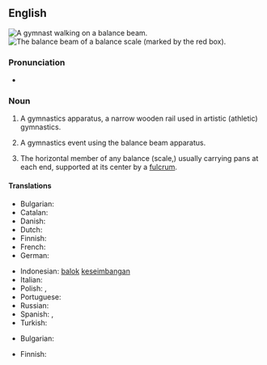 ==English==
{{wikipedia}}
[[File:Vasiliki_Millousi_2013_10.JPG|thumb|A [[gymnast]] walking on a '''balance beam'''.]]
[[File:Balance à tabac 1850 (beam highlighted).JPG|thumb|The '''balance beam''' of a balance [[scale]] (marked by the red box).]]
===Pronunciation===
* {{audio|en|LL-Q1860 (eng)-PerfectSoundWhatever-balance beam.wav|Audio (CA)}}

===Noun===
{{en-noun}}

# {{lb|en|gymnastics}} A gymnastics apparatus, a narrow wooden rail used in artistic (athletic) gymnastics.
# {{lb|en|gymnastics}} A gymnastics event using the balance beam apparatus.
# The horizontal member of any balance (scale,) usually carrying pans at each end, supported at its center by a [[fulcrum]].

====Translations====
{{trans-top|gymnastics: narrow wooden rail}}
* Bulgarian: {{t+|bg|греда}}
* Catalan: {{t|ca|barra d'equilibri|f}}
* Danish: {{t+|da|bom|c}}
* Dutch: {{t+|nl|evenwichtsbalk|m}}
* Finnish: {{t+|fi|puomi}}
* French: {{t+|fr|poutre|f}}
* German: {{t+|de|Schwebebalken|m}}
{{trans-mid}}
* Indonesian: [[balok]] [[imbang|keseimbangan]]
* Italian: {{t|it|trave di equilibrio|f}}
* Polish: {{t+|pl|balans|m}}, {{t|pl|równoważnia|f}}
* Portuguese: {{t|pt|trave de equilíbrio|f}}
* Russian: {{t+|ru|бревно́|n}}
* Spanish: {{t|es|barra de equilibrio|f}}, {{t|es|viga de equilibrio|f}}
* Turkish: {{t|tr|denge aleti}}
{{trans-bottom}}

{{trans-top|horizontal member of a balance}}
* Bulgarian: {{t+|bg|кобилица}}
{{trans-mid}}
* Finnish: {{t+|fi|orsi}}
{{trans-bottom}}

{{C|en|Sports equipment}}